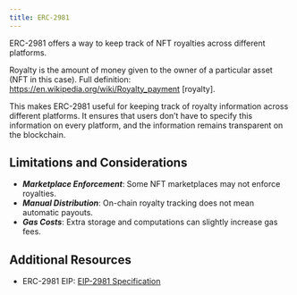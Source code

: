 ```yaml
---
title: ERC-2981
---
```


ERC-2981 offers a way to keep track of NFT royalties across different platforms.

Royalty is the amount of money given to the owner of a particular asset (NFT in this case). Full definition: https://en.wikipedia.org/wiki/Royalty_payment [royalty].

This makes ERC-2981 useful for keeping track of royalty information across different platforms. It ensures that users don’t have to specify this information on every platform, and the information remains transparent on the blockchain.

## Limitations and Considerations

* ***Marketplace Enforcement***: Some NFT marketplaces may not enforce royalties.
* ***Manual Distribution***: On-chain royalty tracking does not mean automatic payouts.
* ***Gas Costs***: Extra storage and computations can slightly increase gas fees.

## Additional Resources

* ERC-2981 EIP: [EIP-2981 Specification](https://eips.ethereum.org/EIPS/eip-2981)
